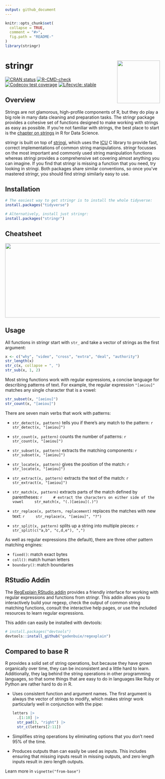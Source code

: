 ```yaml
---
output: github_document
---
```


<!-- README.md is generated from README.Rmd. Please edit that file -->

```r
knitr::opts_chunk$set(
  collapse = TRUE,
  comment = "#>",
  fig.path = "README-"
)
library(stringr)
```

# stringr <a href='https://stringr.tidyverse.org'><img src='man/figures/logo.png' align="right" height="139" /></a>

<!-- badges: start -->
[![CRAN status](https://www.r-pkg.org/badges/version/stringr)](https://cran.r-project.org/package=stringr)
[![R-CMD-check](https://github.com/tidyverse/stringr/actions/workflows/R-CMD-check.yaml/badge.svg)](https://github.com/tidyverse/stringr/actions/workflows/R-CMD-check.yaml)
[![Codecov test coverage](https://codecov.io/gh/tidyverse/stringr/branch/main/graph/badge.svg)](https://app.codecov.io/gh/tidyverse/stringr?branch=main)
[![Lifecycle: stable](https://img.shields.io/badge/lifecycle-stable-brightgreen.svg)](https://lifecycle.r-lib.org/articles/stages.html#stable)
<!-- badges: end -->

## Overview

Strings are not glamorous, high-profile components of R, but they do play a big role in many data cleaning and preparation tasks. The stringr package provides a cohesive set of functions designed to make working with strings as easy as possible. If you're not familiar with strings, the best place to start is the [chapter on strings](https://r4ds.hadley.nz/strings) in R for Data Science.

stringr is built on top of [stringi](https://github.com/gagolews/stringi), which uses the [ICU](https://icu.unicode.org) C library to provide fast, correct implementations of common string manipulations. stringr focusses on the most important and commonly used string manipulation functions whereas stringi provides a comprehensive set covering almost anything you can imagine. If you find that stringr is missing a function that you need, try looking in stringi. Both packages share similar conventions, so once you've mastered stringr, you should find stringi similarly easy to use.

## Installation

```r
# The easiest way to get stringr is to install the whole tidyverse:
install.packages("tidyverse")

# Alternatively, install just stringr:
install.packages("stringr")
```

## Cheatsheet

<a href="https://github.com/rstudio/cheatsheets/blob/main/strings.pdf"><img src="https://raw.githubusercontent.com/rstudio/cheatsheets/main/pngs/thumbnails/strings-cheatsheet-thumbs.png" width="630" height="242"/></a>

## Usage

All functions in stringr start with `str_` and take a vector of strings as the first argument:

```r
x <- c("why", "video", "cross", "extra", "deal", "authority")
str_length(x)
str_c(x, collapse = ", ")
str_sub(x, 1, 2)
```

Most string functions work with regular expressions, a concise language for describing patterns of text. For example, the regular expression `"[aeiou]"` matches any single character that is a vowel:

```r
str_subset(x, "[aeiou]")
str_count(x, "[aeiou]")
```

There are seven main verbs that work with patterns:

*   `str_detect(x, pattern)` tells you if there's any match to the pattern:
    ```r
    str_detect(x, "[aeiou]")
    ```

*   `str_count(x, pattern)` counts the number of patterns:
    ```r
    str_count(x, "[aeiou]")
    ```

*   `str_subset(x, pattern)` extracts the matching components:
    ```r
    str_subset(x, "[aeiou]")
    ```

*   `str_locate(x, pattern)` gives the position of the match:
    ```r
    str_locate(x, "[aeiou]")
    ```

*   `str_extract(x, pattern)` extracts the text of the match:
    ```r
    str_extract(x, "[aeiou]")
    ```

*   `str_match(x, pattern)` extracts parts of the match defined by parentheses:
    ```r
    # extract the characters on either side of the vowel
    str_match(x, "(.)[aeiou](.)")
    ```

*   `str_replace(x, pattern, replacement)` replaces the matches with new text:
    ```r
    str_replace(x, "[aeiou]", "?")
    ```

*   `str_split(x, pattern)` splits up a string into multiple pieces:
    ```r
    str_split(c("a,b", "c,d,e"), ",")
    ```

As well as regular expressions (the default), there are three other pattern matching engines:

* `fixed()`: match exact bytes
* `coll()`: match human letters
* `boundary()`: match boundaries

## RStudio Addin

The [RegExplain RStudio addin](https://www.garrickadenbuie.com/project/regexplain/) provides a friendly interface for working with regular expressions and functions from stringr. This addin allows you to interactively build your regexp, check the output of common string matching functions, consult the interactive help pages, or use the included resources to learn regular expressions.

This addin can easily be installed with devtools:

```r
# install.packages("devtools")
devtools::install_github("gadenbuie/regexplain")
```

## Compared to base R

R provides a solid set of string operations, but because they have grown organically over time, they can be inconsistent and a little hard to learn. Additionally, they lag behind the string operations in other programming languages, so that some things that are easy to do in languages like Ruby or Python are rather hard to do in R.

* Uses consistent function and argument names. The first argument is always
  the vector of strings to modify, which makes stringr work particularly well
  in conjunction with the pipe:

    ```r
    letters |>
      .[1:10] |>
      str_pad(3, "right") |>
      str_c(letters[2:11])
    ```

* Simplifies string operations by eliminating options that you don't need
  95% of the time.

* Produces outputs than can easily be used as inputs. This includes ensuring
  that missing inputs result in missing outputs, and zero length inputs
  result in zero length outputs.

Learn more in `vignette("from-base")`

